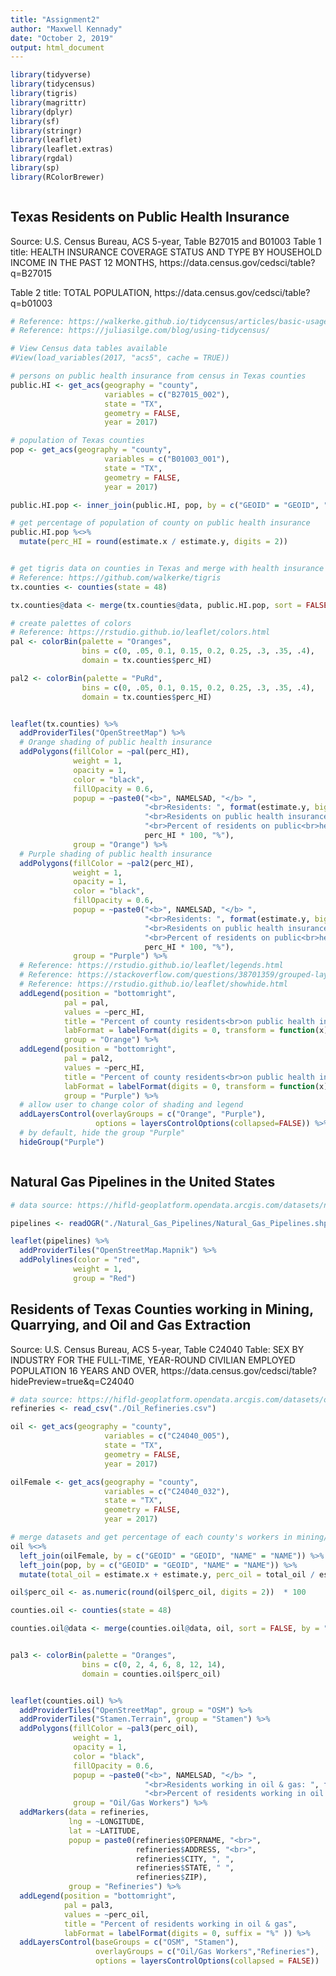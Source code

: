 ```yaml
---
title: "Assignment2"
author: "Maxwell Kennady"
date: "October 2, 2019"
output: html_document
---
```


```r

library(tidyverse)
library(tidycensus)
library(tigris)
library(magrittr)
library(dplyr)
library(sf)
library(stringr)
library(leaflet)
library(leaflet.extras)
library(rgdal)
library(sp)
library(RColorBrewer)



```


## Texas Residents on Public Health Insurance
Source: U.S. Census Bureau, ACS 5-year, Table B27015 and B01003
Table 1 title: HEALTH INSURANCE COVERAGE STATUS AND TYPE BY HOUSEHOLD INCOME IN THE PAST 12 MONTHS, 
https://data.census.gov/cedsci/table?q=B27015

Table 2 title: TOTAL POPULATION, 
https://data.census.gov/cedsci/table?q=b01003

```r

# Reference: https://walkerke.github.io/tidycensus/articles/basic-usage.html
# Reference: https://juliasilge.com/blog/using-tidycensus/

# View Census data tables available
#View(load_variables(2017, "acs5", cache = TRUE))

# persons on public health insurance from census in Texas counties
public.HI <- get_acs(geography = "county", 
                     variables = c("B27015_002"), 
                     state = "TX",
                     geometry = FALSE,
                     year = 2017)

# population of Texas counties
pop <- get_acs(geography = "county", 
                     variables = c("B01003_001"), 
                     state = "TX",
                     geometry = FALSE,
                     year = 2017)

public.HI.pop <- inner_join(public.HI, pop, by = c("GEOID" = "GEOID", "NAME" = "NAME"))

# get percentage of population of county on public health insurance
public.HI.pop %<>%
  mutate(perc_HI = round(estimate.x / estimate.y, digits = 2))


# get tigris data on counties in Texas and merge with health insurance data frame
# Reference: https://github.com/walkerke/tigris
tx.counties <- counties(state = 48)

tx.counties@data <- merge(tx.counties@data, public.HI.pop, sort = FALSE, by = "GEOID")

# create palettes of colors
# Reference: https://rstudio.github.io/leaflet/colors.html
pal <- colorBin(palette = "Oranges",
                bins = c(0, .05, 0.1, 0.15, 0.2, 0.25, .3, .35, .4),
                domain = tx.counties$perc_HI)

pal2 <- colorBin(palette = "PuRd",
                bins = c(0, .05, 0.1, 0.15, 0.2, 0.25, .3, .35, .4),
                domain = tx.counties$perc_HI)


leaflet(tx.counties) %>%
  addProviderTiles("OpenStreetMap") %>% 
  # Orange shading of public health insurance
  addPolygons(fillColor = ~pal(perc_HI),
              weight = 1,
              opacity = 1,
              color = "black",
              fillOpacity = 0.6,
              popup = ~paste0("<b>", NAMELSAD, "</b> ",
                              "<br>Residents: ", format(estimate.y, big.mark = "," ),
                              "<br>Residents on public health insurance: ", format(estimate.x,big.mark = ","),
                              "<br>Percent of residents on public<br>health insurance: ",
                              perc_HI * 100, "%"),
              group = "Orange") %>%
  # Purple shading of public health insurance
  addPolygons(fillColor = ~pal2(perc_HI),
              weight = 1,
              opacity = 1,
              color = "black",
              fillOpacity = 0.6,
              popup = ~paste0("<b>", NAMELSAD, "</b> ",
                              "<br>Residents: ", format(estimate.y, big.mark = "," ),
                              "<br>Residents on public health insurance: ", format(estimate.x,big.mark = ","),
                              "<br>Percent of residents on public<br>health insurance: ",
                              perc_HI * 100, "%"),
              group = "Purple") %>%
  # Reference: https://rstudio.github.io/leaflet/legends.html
  # Reference: https://stackoverflow.com/questions/38701359/grouped-layer-control-in-leaflet-r
  # Reference: https://rstudio.github.io/leaflet/showhide.html
  addLegend(position = "bottomright",
            pal = pal,
            values = ~perc_HI,
            title = "Percent of county residents<br>on public health insurance",
            labFormat = labelFormat(digits = 0, transform = function(x) 100 * x, suffix = "%" ),
            group = "Orange") %>%
  addLegend(position = "bottomright",
            pal = pal2,
            values = ~perc_HI,
            title = "Percent of county residents<br>on public health insurance",
            labFormat = labelFormat(digits = 0, transform = function(x) 100 * x, suffix = "%" ),
            group = "Purple") %>%
  # allow user to change color of shading and legend
  addLayersControl(overlayGroups = c("Orange", "Purple"),
                   options = layersControlOptions(collapsed=FALSE)) %>%
  # by default, hide the group "Purple"
  hideGroup("Purple")



```





## Natural Gas Pipelines in the United States
```r

# data source: https://hifld-geoplatform.opendata.arcgis.com/datasets/natural-gas-pipelines?geometry=-109.914%2C26.933%2C-86.249%2C33.570

pipelines <- readOGR("./Natural_Gas_Pipelines/Natural_Gas_Pipelines.shp")

leaflet(pipelines) %>%
  addProviderTiles("OpenStreetMap.Mapnik") %>%
  addPolylines(color = "red",
              weight = 1, 
              group = "Red")

```


## Residents of Texas Counties working in Mining, Quarrying, and Oil and Gas Extraction
Source: U.S. Census Bureau, ACS 5-year, Table C24040
Table:  SEX BY INDUSTRY FOR THE FULL-TIME, YEAR-ROUND CIVILIAN EMPLOYED POPULATION 16 YEARS AND OVER,
https://data.census.gov/cedsci/table?hidePreview=true&q=C24040

```r

# data source: https://hifld-geoplatform.opendata.arcgis.com/datasets/oil-refinieries-1
refineries <- read_csv("./Oil_Refineries.csv")

oil <- get_acs(geography = "county", 
                     variables = c("C24040_005"), 
                     state = "TX",
                     geometry = FALSE,
                     year = 2017)

oilFemale <- get_acs(geography = "county", 
                     variables = c("C24040_032"), 
                     state = "TX",
                     geometry = FALSE,
                     year = 2017)

# merge datasets and get percentage of each county's workers in mining/oil industry
oil %<>%
  left_join(oilFemale, by = c("GEOID" = "GEOID", "NAME" = "NAME")) %>%
  left_join(pop, by = c("GEOID" = "GEOID", "NAME" = "NAME")) %>%
  mutate(total_oil = estimate.x + estimate.y, perc_oil = total_oil / estimate)

oil$perc_oil <- as.numeric(round(oil$perc_oil, digits = 2))  * 100

counties.oil <- counties(state = 48)

counties.oil@data <- merge(counties.oil@data, oil, sort = FALSE, by = "GEOID")


pal3 <- colorBin(palette = "Oranges",
                bins = c(0, 2, 4, 6, 8, 12, 14),
                domain = counties.oil$perc_oil)


leaflet(counties.oil) %>%
  addProviderTiles("OpenStreetMap", group = "OSM") %>% 
  addProviderTiles("Stamen.Terrain", group = "Stamen") %>% 
  addPolygons(fillColor = ~pal3(perc_oil),
              weight = 1,
              opacity = 1,
              color = "black",
              fillOpacity = 0.6,
              popup = ~paste0("<b>", NAMELSAD, "</b> ",
                              "<br>Residents working in oil & gas: ", format(total_oil, big.mark = ","),
                              "<br>Percent of residents working in oil & gas: ", perc_oil, "%"),
              group = "Oil/Gas Workers") %>%
  addMarkers(data = refineries, 
             lng = ~LONGITUDE, 
             lat = ~LATITUDE, 
             popup = paste0(refineries$OPERNAME, "<br>", 
                            refineries$ADDRESS, "<br>", 
                            refineries$CITY, ", ", 
                            refineries$STATE, " ", 
                            refineries$ZIP),
             group = "Refineries") %>%
  addLegend(position = "bottomright",
            pal = pal3,
            values = ~perc_oil,
            title = "Percent of residents working in oil & gas",
            labFormat = labelFormat(digits = 0, suffix = "%" )) %>%
  addLayersControl(baseGroups = c("OSM", "Stamen"),
                   overlayGroups = c("Oil/Gas Workers","Refineries"),
                   options = layersControlOptions(collapsed = FALSE))





```




